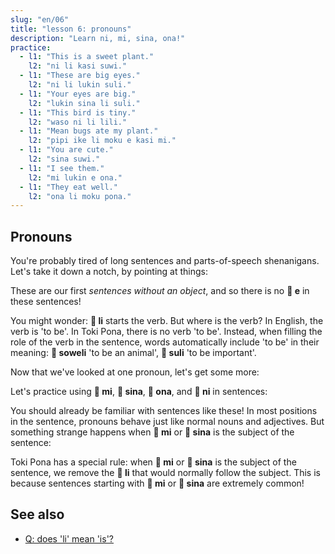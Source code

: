 ```yaml
---
slug: "en/06"
title: "lesson 6: pronouns"
description: "Learn ni, mi, sina, ona!"
practice:
  - l1: "This is a sweet plant."
    l2: "ni li kasi suwi."
  - l1: "These are big eyes."
    l2: "ni li lukin suli."
  - l1: "Your eyes are big."
    l2: "lukin sina li suli."
  - l1: "This bird is tiny."
    l2: "waso ni li lili."
  - l1: "Mean bugs ate my plant."
    l2: "pipi ike li moku e kasi mi."
  - l1: "You are cute."
    l2: "sina suwi."
  - l1: "I see them."
    l2: "mi lukin e ona."
  - l1: "They eat well."
    l2: "ona li moku pona."
---
```



## Pronouns

You're probably tired of long sentences and parts-of-speech shenanigans. Let's take it down a notch, by pointing at things:

<List>
  <Word sl="ni" m="this, that" />
  <Sentence sl="ni li soweli." m="This is an animal." />
  <Sentence sl="ni li kasi." m="This is a plant." />
  <Sentence sl="ni li moku suwi." m="This is sweet food." />
  <Sentence sl="ni li suli." m="This is important." />
  <Sentence sl="ni li pona wawa." m="This is amazingly good." />
</List>

These are our first _sentences without an object_, and so there is no **󱤉 e** in these sentences!

You might wonder: **󱤧 li** starts the verb. But where is the verb? In English, the verb is 'to be'. In Toki Pona, there is no verb 'to be'. Instead, when filling the role of the verb in the sentence, words automatically include 'to be' in their meaning: **󱥢 soweli** 'to be an animal', **󱥣 suli** 'to be important'.

Now that we've looked at one pronoun, let's get some more:

<List>
  <Word sl="mi" m="I, we; my, our" />
  <Word sl="sina" m="you; your" />
  <Word sl="ona" m="she, he, it, they; her, his, its, their" />
</List>

Let's practice using **󱤴 mi**, **󱥞 sina**, **󱥆 ona**, and **󱥁 ni** in sentences:

<List>
  <Sentence sl="kasi ni li suli." m="This plant is big." />
  <Sentence sl="sona sina li wawa." m="Your knowledge is amazing." />
  <Sentence sl="pipi ni li pipi mi." m="This bug is my bug." />
  <Sentence sl="waso sina li lukin e mi." m="Your bird sees me." />
  <Sentence sl="waso li moku e pipi ni." m="The bird eats this bug." />
  <Sentence sl="soweli mi li moku e kasi ona." m="My animal eats its plant." />
</List>

You should already be familiar with sentences like these! In most positions in the sentence, pronouns behave just like normal nouns and adjectives. But something strange happens when **󱤴 mi** or **󱥞 sina** is the subject of the sentence:

<List>
  <Sentence sl="mi wawa." m="I am strong." />
  <Sentence sl="sina lukin e moku." m="You see food." />
  <Sentence sl="mi sona e kasi suli." m="I know the big plant." />
  <Sentence sl="sina sona e suli kasi." m="You know the plant's size." />
</List>

Toki Pona has a special rule: when **󱤴 mi** or **󱥞 sina** is the subject of the sentence, we remove the **󱤧 li** that would normally follow the subject. This is because sentences starting with **󱤴 mi** or **󱥞 sina** are extremely common!

<Practice exercises={frontmatter.practice} client:load />

## See also
* [Q: does 'li' mean 'is'?](/en/li-and-is/)
